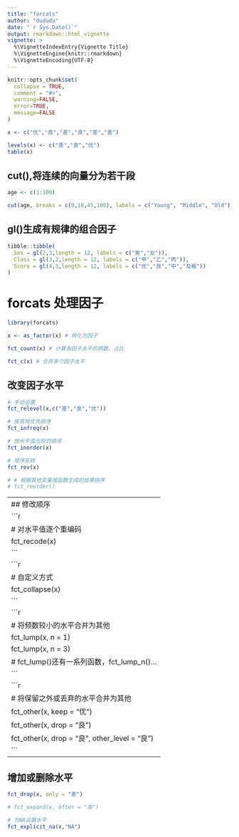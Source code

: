 ```yaml
---
title: "forcats"
author: "dududu"
date: "`r Sys.Date()`"
output: rmarkdown::html_vignette
vignette: >
  %\VignetteIndexEntry{Vignette Title}
  %\VignetteEngine{knitr::rmarkdown}
  %\VignetteEncoding{UTF-8}
---
```


```r
knitr::opts_chunk$set(
  collapse = TRUE,
  comment = "#>",
  warning=FALSE,
  error=TRUE,
  message=FALSE
)
```

```r
x <- c("优","良","差","良","差","差")
```
```r
levels(x) <- c("差","良","优")
table(x)
```

## cut(),将连续的向量分为若干段
```r
age <- c(1:100)
```
```r
cut(age, breaks = c(0,18,45,100), labels = c("Young", "Middle", "Old"))
```

## gl()生成有规律的组合因子
```r
tibble::tibble(
  Sex = gl(2,3,length = 12, labels = c("男","女")),
  Class = gl(3,2,length = 12, labels = c("甲","乙","丙")),
  Score = gl(4,3,length = 12, labels = c("优","良","中","及格"))
)
```
# forcats 处理因子
```r
library(forcats)
```
```r
x <- as_factor(x) # 转化为因子
```
```r
fct_count(x) # 计算各因子水平的频数、占比
```
```r
fct_c(x) # 合并多个因子水平
```
## 改变因子水平
```r
# 手动设置
fct_relevel(x,c("差","良","优"))
```
```r
# 按高频优先排序
fct_infreq(x)
```
```r
# 按水平值出现的顺序
fct_inorder(x)
```
```r
# 顺序反转
fct_rev(x)
```
```r
# # 根据其他变量或函数生成的结果排序
# fct_reorder()
```
---
## 修改顺序
```r
# 对水平值逐个重编码
fct_recode(x)
```
```r
# 自定义方式
fct_collapse(x)
```
```r
# 将频数较小的水平合并为其他
fct_lump(x, n = 1)
fct_lump(x, n = 3)
# fct_lump()还有一系列函数，fct_lump_n()...
```
```r
# 将保留之外或丢弃的水平合并为其他
fct_other(x, keep = "优")
fct_other(x, drop = "良")
fct_other(x, drop = "良", other_level = "良")
```
---
## 增加或删除水平
```r
fct_drop(x, only = "差")
```

```r
# fct_expand(x, after = "良")
```
```r
# 为NA设置水平
fct_explicit_na(x,"NA")
```






